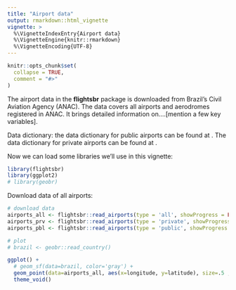 ```yaml
---
title: "Airport data"
output: rmarkdown::html_vignette
vignette: >
  %\VignetteIndexEntry{Airport data}
  %\VignetteEngine{knitr::rmarkdown}
  %\VignetteEncoding{UTF-8}
---
```


```r
knitr::opts_chunk$set(
  collapse = TRUE,
  comment = "#>"
)
```

The airport data in the **flightsbr** package is downloaded from Brazil’s Civil Aviation Agency (ANAC). The data covers all airports and aerodromes registered in ANAC. It brings detailed information on....[mention a few key variables].

Data dictionary: the data dictionary for public airports can be found at \url{https://www.anac.gov.br/acesso-a-informacao/dados-abertos/areas-de-atuacao/aerodromos/lista-de-aerodromos-publicos-v2/70-lista-de-aerodromos-publicos-v2}. The data dictionary for private airports can be found at \url{https://www.anac.gov.br/acesso-a-informacao/dados-abertos/areas-de-atuacao/aerodromos/lista-de-aerodromos-privados-v2}.

Now we can load some libraries we'll use in this vignette:

```r
library(flightsbr)
library(ggplot2)
# library(geobr)

```

Download data of all airports:

```r
# download data
airports_all <- flightsbr::read_airports(type = 'all', showProgress = FALSE)
airports_prv <- flightsbr::read_airports(type = 'private', showProgress = FALSE)
airports_pbl <- flightsbr::read_airports(type = 'public', showProgress = FALSE)

# plot
# brazil <- geobr::read_country()

ggplot() +
  # geom_sf(data=brazil, color='gray') +
  geom_point(data=airports_all, aes(x=longitude, y=latitude), size=.5 , alpha=.4) +
  theme_void()
```



